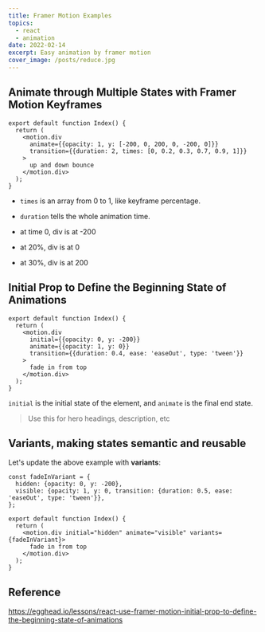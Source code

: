 ```yaml
---
title: Framer Motion Examples
topics:
  - react
  - animation
date: 2022-02-14
excerpt: Easy animation by framer motion
cover_image: /posts/reduce.jpg
---
```


## Animate through Multiple States with Framer Motion Keyframes

```tsx
export default function Index() {
  return (
    <motion.div
      animate={{opacity: 1, y: [-200, 0, 200, 0, -200, 0]}}
      transition={{duration: 2, times: [0, 0.2, 0.3, 0.7, 0.9, 1]}}
    >
      up and down bounce
    </motion.div>
  );
}
```

- `times` is an array from 0 to 1, like keyframe percentage.
- `duration` tells the whole animation time.

- at time 0, div is at -200
- at 20%, div is at 0
- at 30%, div is at 200

## Initial Prop to Define the Beginning State of Animations

```tsx
export default function Index() {
  return (
    <motion.div
      initial={{opacity: 0, y: -200}}
      animate={{opacity: 1, y: 0}}
      transition={{duration: 0.4, ease: 'easeOut', type: 'tween'}}
    >
      fade in from top
    </motion.div>
  );
}
```

`initial` is the initial state of the element, and `animate` is the final end state.

> Use this for hero headings, description, etc

## Variants, making states semantic and reusable

Let's update the above example with **variants**:

```tsx
const fadeInVariant = {
  hidden: {opacity: 0, y: -200},
  visible: {opacity: 1, y: 0, transition: {duration: 0.5, ease: 'easeOut', type: 'tween'}},
};

export default function Index() {
  return (
    <motion.div initial="hidden" animate="visible" variants={fadeInVariant}>
      fade in from top
    </motion.div>
  );
}
```

## Reference

https://egghead.io/lessons/react-use-framer-motion-initial-prop-to-define-the-beginning-state-of-animations
